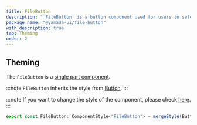 ```yaml
---
title: FileButton
description: "`FileButton` is a button component used for users to select files."
package_name: "@yamada-ui/file-button"
with_description: true
tab: Theming
order: 2
---
```


## Theming

The `FileButton` is a [single part component](/styled-system/theming/component-styles#single-part-components).

:::note
`FileButton` inherits the style from [Button](/components/forms/button).
:::

:::note
If you want to change the style of the component, please check [here](/styled-system/theming/customize-theme#changing-the-style-of-components).
:::

```ts
export const FileButton: ComponentStyle<"FileButton"> = mergeStyle(Button)()
```
